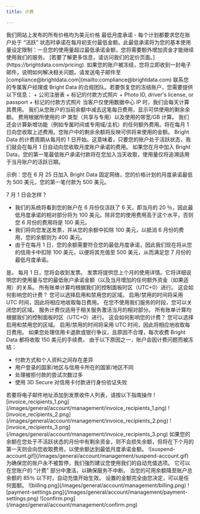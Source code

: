 ```yaml
---
title: 计费

---
```

<Info>
我们网站上发布的所有价格均为美元价格
</Info>

<AccordionGroup>
<Accordion title="Bright Data 计费如何进行？">
最低月度承诺 - 每个计划都要求您在账户处于 “活跃” 状态时承诺在每月初支付最低金额。此最低承诺将为您的基本使用量设定限制：一旦您的使用量超过最低承诺金额，您将需要额外增加资金才能继续使用我们的服务。

<Note>
[若要了解更多信息，请访问我们的定价页面。](https://brightdata.com/pricing).
</Note>
</Accordion>
<Accordion title="如何重新验证我的账户以解决计费问题？">
如果您的账户被冻结，您将立即收到一封电子邮件，说明如何解决相关问题。请发送电子邮件至 [compliance@brightdata.com](mailto:compliance@brightdata.com) 联系您的专属客户经理或 Bright Data 的合规团队。若要恢复您的冻结账户，您需要提供以下信息：

<Tabs>
<Tab title="注册公司">
	+ 公司注册表
	+ 标记的付款方式照片
</Tab>
<Tab title="非注册公司">
	+ Photo ID, driver's license, or passport
	+ 标记的付款方式照片
</Tab>
</Tabs>
</Accordion>
<Accordion title="如果我只使用数据中心 IP，Bright Data 计费周期将如何运作？">
当客户仅使用数据中心 IP 时，我们会每天计算其费用。 我们从您账户的当前余额中减去这笔每日费用，显示可供使用的剩余余额。 费用根据所使用的 IP 类型（共享与专用）以及使用的带宽/GB 计算。 我们还会计算新增功能（例如专属时间或专用域/主机）的任何额外费用。将在每月 1 日向您收取上述费用。您账户中的剩余余额将反映可供将来使用的金额。
</Accordion>
<Accordion title="Bright Data 计费周期如何运作？">
Bright Data 的计费周期从每月的 1 日开始。这意味着，只要您的账户处于活跃状态，我们就会在每月 1 日自动向您收取月度账户承诺的费用。
</Accordion>
<Accordion title="如果我在计费周期中期（当月中旬）加入 Bright Data 会怎样？">
如果您在月中加入 Bright Data，您的第一笔最低账户承诺付款将在您加入当天收取，使用量仅将追溯适用于当月账户的活跃日期。  

示例：您在 6 月 25 日加入 Bright Data 固定网络，您的价格计划的月度承诺最低为 500 美元，您的第一笔付款为 500 美元。 

7 月 1 日会怎样？

* 我们的系统将看到您的账户在 6 月份仅活跃了 6 天，即当月的 20 ％，因此最低月度承诺的相对部分将为 100 美元。除非您的使用费用高于这个水平，否则您 6 月份的费用将是 100 美元。
* 我们将向您发送发票，并从您的余额中扣除 100 美元，以抵消 6 月份的费用，您的余额则为 400 美元。
* 由于在每月 1 日，您的余额需要符合您的最低月度承诺，因此我们现在将从您的信用卡中扣除 100 美元，以便将其充值至 500 美元，从而满足您 7 月份的最低月度承诺。
</Accordion>
<Accordion title="我是否会收到发票？">
是。 每月 1 日，您将会收到发票。 发票将提供您上个月的使用详情。它将详细说明您的使用量与您的最低账户承诺金额（以及当月增加的任何额外资金（如果适用）的关系。
</Accordion>
<Accordion title="我的计费周期使用哪个时区？">
所有账单计算均根据我们的控制面板时区（UTC+0）进行。 这会如何影响您的计费？ 您可以选择启用和禁用您的区域。 启用/禁用的时间将采用 UTC 时间，因此将相应地收取每日费用。
</Accordion>
<Accordion title="我不会每天使用 Bright Data，而是按每个项目使用。 我还需要支付全部最低月度承诺费用吗？">
在您不使用我们服务的时段，您可以关闭您的区域。 服务计费仅适用于相关服务激活当月的相对部分。
所有账单计算均根据我们的控制面板时区（UTC+0）进行。 这会如何影响您的计费？ 您可以选择启用和禁用您的区域。 启用/禁用的时间将采用 UTC 时间，因此将相应地收取每日费用。
</Accordion>
<Accordion title="如果我处理退款争议会怎样？">
如果您处理信用卡退款或银行争议，且原因不合理，每次收费 Bright Data 都将收取 150 美元的手续费。

</Accordion>
<Accordion title="为什么我的账户因计费问题被冻结？">
由于以下原因之一，账户会因计费问题而被冻结：

* 付款方式和个人资料之间存在差异
* 用户登录的国家/地区与信用卡所在的国家/地区不同
* 处理被拒付款的尝试次数过多
* 使用 3D Secure 对信用卡付款进行身份验证失败
</Accordion>
<Accordion title="如何将用户添加到发票收件人列表？">
若要将电子邮件地址添加到发票收件人列表，请按以下指南操作

<Steps>
<Step title='点击控制面板侧栏上的 “计费” 按钮'>
</Step>

<Step title='点击顶部的 “更多... “按钮'>
</Step>

<Step title='在打开的菜单中，选择 “发票收件人”'>
<Frame>
![invoice_recipients_1.png](/images/general/account/management/invoice_recipients_1.png)
</Frame>
</Step>

<Step title='在打开的 “发票收件人” 屏幕中，点击 “+ 添加新收件人” 按钮'>
<Frame>
![invoice_recipients_2.png](/images/general/account/management/invoice_recipients_2.png)
</Frame>
</Step>

<Step title="添加姓名和电子邮件地址">
</Step>

<Step title='点击 “添加” 按钮'>
<Frame>
![invoice_recipients_3.png](/images/general/account/management/invoice_recipients_3.png)
</Frame>
</Step>
</Steps>
</Accordion>
<Accordion title='如果我的账户整月都未处于 “活跃” 状态怎么办？'>
如果您的余额在您处于不活跃状态的月份中有剩余资金，则不会损失余额，但将在下个月的第一天则会向您收取费用，以使余额达到最低月度承诺金额。
<Frame>
![suspend-account.gif](/images/general/account/management/suspend-account.gif)
</Frame>
</Accordion>
<Accordion title="如何防止我的账户被暂停？">
为确保您的账户永不被暂停，我们强烈建议您使用我们的自动充值选项。 它可以在您账户的 “计费” 部分中激活，以确保服务不中断。 当您的可用余额降至账户总余额的 85％ 以下时，自动充值开始生效。 设置的金额完全由您决定，可以是任何面额。
<Frame>
![billing.png](/images/general/account/management/billing.png)
![payment-settings.png](/images/general/account/management/payment-settings.png)
![confirm.png](/images/general/account/management/confirm.png)
</Frame>
</Accordion>
</AccordionGroup>